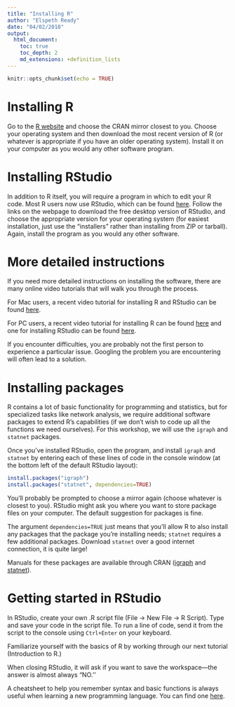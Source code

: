 ```yaml
---
title: "Installing R"
author: "Elspeth Ready"
date: "04/02/2018"
output:
  html_document:
    toc: true
    toc_depth: 2
    md_extensions: +definition_lists
---
```


```r
knitr::opts_chunk$set(echo = TRUE)
```

# Installing R 

Go to the [R website](https://cran.r-project.org/mirrors.html) and choose the CRAN mirror closest to you. Choose your operating system and then download the most recent version of R (or whatever is appropriate if you have an older operating system). Install it on your computer as you would any other software program. 

# Installing RStudio

In addition to R itself, you will require a program in which to edit your R code. Most R users now use RStudio, which can be found [here](https://www.rstudio.com/). Follow the links on the webpage to download the free desktop version of RStudio, and choose the appropriate version for your operating system (for easiest installation, just use the "installers" rather than installing from ZIP or tarball). Again, install the program as you would any other software.

# More detailed instructions

If you need more detailed instructions on installing the software, there are many online video tutorials that will walk you through the process.

For Mac users, a recent video tutorial for installing R and RStudio can be found [here](https://medium.com/@GalarnykMichael/install-r-and-rstudio-on-mac-e911606ce4f4).

For PC users, a recent video tutorial for installing R can be found [here](https://www.youtube.com/watch?v=WzEaFpXVTkk) and one for installing RStudio can be found [here](https://www.youtube.com/watch?v=OtonR6RUgY0).

If you encounter difficulties, you are probably not the first person to experience a particular issue. Googling the problem you are encountering will often lead to a solution. 

# Installing packages

R contains a lot of basic functionality for programming and statistics, but for specialized tasks like network analysis, we require additional software packages to extend R's capabilities (if we don't wish to code up all the functions we need ourselves). For this workshop, we will use the `igraph` and  `statnet` packages.

Once you've installed RStudio, open the program, and install `igraph` and `statnet` by entering each of these lines of code in the console window (at the bottom left of the default RStudio layout):

```r
install.packages("igraph") 
install.packages("statnet", dependencies=TRUE)
```

You'll probably be prompted to choose a mirror again (choose whatever is closest to you). RStudio might ask you where you want to store package files on your computer. The default suggestion for packages is fine. 

The argument `dependencies=TRUE` just means that you'll allow R to also install any packages that the package you're installing needs; `statnet` requires a few additional packages. Download `statnet` over a good internet connection, it is quite large!

Manuals for these packages are available through CRAN ([igraph](https://cran.r-project.org/web/packages/igraph/igraph.pdf) and [statnet](https://cran.r-project.org/web/packages/statnet/statnet.pdf)).

# Getting started in RStudio

In RStudio, create your own .R script file (File $\rightarrow$  New File $\rightarrow$ R Script). Type and save your code in the script file. To run a line of code, send it from the script to the console using `Ctrl+Enter` on your keyboard.

Familiarize yourself with the basics of R by working through our next tutorial (Introduction to R.)

When closing RStudio, it will ask if you want to save the workspace---the answer is almost always "NO.'' 

A cheatsheet to help you remember syntax and basic functions is always useful when learning a new programming language. You can find one [here](https://www.rstudio.com/wp-content/uploads/2016/10/r-cheat-sheet-3.pdf).

